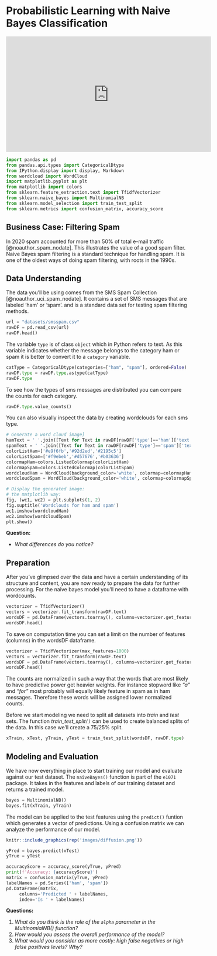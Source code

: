# Probabilistic Learning with Naive Bayes Classification {#naivebayes}

<iframe width="560" height="315" src="https://www.youtube.com/embed/O2L2Uv9pdDA" frameborder="0" allow="accelerometer; autoplay; clipboard-write; encrypted-media; gyroscope; picture-in-picture" allowfullscreen>

</iframe>

```python
import pandas as pd
from pandas.api.types import CategoricalDtype
from IPython.display import display, Markdown
from wordcloud import WordCloud
import matplotlib.pyplot as plt
from matplotlib import colors
from sklearn.feature_extraction.text import TfidfVectorizer
from sklearn.naive_bayes import MultinomialNB
from sklearn.model_selection import train_test_split
from sklearn.metrics import confusion_matrix, accuracy_score
```

## Business Case: Filtering Spam

In 2020 spam accounted for more than 50% of total e-mail traffic [@noauthor_spam_nodate]. This illustrates the value of a good spam filter. Naive Bayes spam filtering is a standard technique for handling spam. It is one of the oldest ways of doing spam filtering, with roots in the 1990s.

## Data Understanding

The data you'll be using comes from the SMS Spam Collection [@noauthor_uci_spam_nodate]. It contains a set of SMS messages that are labeled 'ham' or 'spam'. and is a standard data set for testing spam filtering methods.

```python
url = "datasets/smsspam.csv"
rawDF = pd.read_csv(url)
rawDF.head()
```

The variable `type` is of class `object` which in Python refers to text. As this variable indicates whether the message belongs to the category ham or spam it is better to convert it to a `category` variable.

```python
catType = CategoricalDtype(categories=["ham", "spam"], ordered=False)
rawDF.type = rawDF.type.astype(catType)
rawDF.type
```

To see how the types of sms messages are distributed you can compare the counts for each category.

```python
rawDF.type.value_counts()
```

You can also visually inspect the data by creating wordclouds for each sms type.

```python
# Generate a word cloud image]
hamText = ' '.join([Text for Text in rawDF[rawDF['type']=='ham']['text']])
spamText = ' '.join([Text for Text in rawDF[rawDF['type']=='spam']['text']])
colorListHam=['#e9f6fb','#92d2ed','#2195c5']
colorListSpam=['#f9ebeb','#d57676','#b03636']
colormapHam=colors.ListedColormap(colorListHam)
colormapSpam=colors.ListedColormap(colorListSpam)
wordcloudHam = WordCloud(background_color='white', colormap=colormapHam).generate(hamText)
wordcloudSpam = WordCloud(background_color='white', colormap=colormapSpam).generate(spamText)

# Display the generated image:
# the matplotlib way:
fig, (wc1, wc2) = plt.subplots(1, 2)
fig.suptitle('Wordclouds for ham and spam')
wc1.imshow(wordcloudHam)
wc2.imshow(wordcloudSpam)
plt.show()
```

**Question:**

-   *What differences do you notice?*

## Preparation

After you've glimpsed over the data and have a certain understanding of its structure and content, you are now ready to prepare the data for further processing. For the naive bayes model you'll need to have a dataframe with wordcounts.

```python
vectorizer = TfidfVectorizer()
vectors = vectorizer.fit_transform(rawDF.text)
wordsDF = pd.DataFrame(vectors.toarray(), columns=vectorizer.get_feature_names_out())
wordsDF.head()
```

To save on computation time you can set a limit on the number of features (columns) in the wordsDF dataframe.

```python
vectorizer = TfidfVectorizer(max_features=1000)
vectors = vectorizer.fit_transform(rawDF.text)
wordsDF = pd.DataFrame(vectors.toarray(), columns=vectorizer.get_feature_names_out())
wordsDF.head()
```

The counts are normalized in such a way that the words that are most likely to have predictive power get heavier weights. For instance stopword like *"a"* and *"for"* most probably will equally likely feature in spam as in ham messages. Therefore these words will be assigned lower normalized counts.

Before we start modeling we need to split all datasets into *train* and *test* sets. The function *train_test_split`()`* can be used to create balanced splits of the data. In this case we'll create a 75/25% split.

```python
xTrain, xTest, yTrain, yTest = train_test_split(wordsDF, rawDF.type)
```

## Modeling and Evaluation

We have now everything in place to start training our model and evaluate against our test dataset. The `naiveBayes()` function is part of the `e1071` package. It takes in the features and labels of our training dataset and returns a trained model.

```python
bayes = MultinomialNB()
bayes.fit(xTrain, yTrain)

```

The model can be applied to the test features using the `predict()` funtion which generates a vector of predictions. Using a confusion matrix we can analyze the performance of our model.

```r
knitr::include_graphics(rep('images/diffusion.png'))
```

```python
yPred = bayes.predict(xTest)
yTrue = yTest
```

```python
accuracyScore = accuracy_score(yTrue, yPred)
print(f'Accuracy: {accuracyScore}')
matrix = confusion_matrix(yTrue, yPred)
labelNames = pd.Series(['ham', 'spam'])
pd.DataFrame(matrix,
     columns='Predicted ' + labelNames,
     index='Is ' + labelNames)
```

**Questions:**

1.  *What do you think is the role of the `alpha` parameter in the MultinomialNB() function?*
2.  *How would you assess the overall performance of the model?*
3.  *What would you consider as more costly: high false negatives or high false positives levels? Why?*
